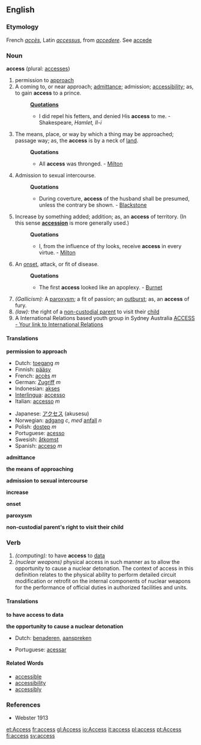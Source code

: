 ==English==

{{rank|ordinary|forms|complete|949|access|ways|grave|serious}}

===Etymology===
French ''[[accès]]'', Latin ''[[accessus]]'', from ''[[accedere]]''. See [[accede]]

===Noun===
'''access''' (plural: [[accesses]])

# permission to [[approach]]
#A coming to, or near approach; [[admittance]]; admission; [[accessibility]]; as, to gain '''access''' to a prince.
#:'''[[Quotation]]s'''
#:*I did repel his fetters, and denied His '''access''' to me. - Shakespeare, ''Hamlet, II-i''
# The means, place, or way by which a thing may be approached; passage way; as, the '''access''' is by a neck of [[land]].
#:'''Quotations'''
#:*All '''access''' was thronged. - [[Milton]] 
#Admission to sexual intercourse.
#:'''Quotations'''
#:*During coverture, '''access''' of the husband shall be presumed, unless the contrary be shown. - [[Blackstone]] 
#Increase by something added; addition; as, an '''access''' of territory. (In this sense '''[[accession]]''' is more generally used.)
#:'''Quotations'''
#:*I, from the influence of thy looks, receive '''access''' in every virtue. - [[Milton]]
#An [[onset]], attack, or fit of disease.
#:'''Quotations'''
#:*The first '''access''' looked like an apoplexy. - [[Burnet]]
#''(Gallicism):'' A [[paroxysm]]; a fit of passion; an [[outburst]]; as, an '''access''' of fury.
#''(law):'' the right of a [[w:non-custodial parent|non-custodial parent]] to visit their [[child]]
# A International Relations based youth group in Sydney Australia [http://www.aiiansw.org.au/access ACCESS - Your link to International Relations]

====Translations====

'''permission to approach'''
{{top}}
*Dutch: [[toegang]] ''m''
*Finnish: [[pääsy]]
*French: [[accès]] ''m''
*German: [[Zugriff]] ''m''
*Indonesian: [[akses]]
*[[Interlingua]]: [[accesso]]
*Italian: [[accesso]] ''m''
{{mid}}
*Japanese: [[アクセス]] (akusesu)
*Norwegian: [[adgang]] ''c'', ''med'' [[anfall]] ''n''
*Polish: [[dostęp]] ''m''
*Portuguese: [[acesso]]
*Swesish: [[åtkomst]]
*Spanish: [[acceso]] ''m''
{{bottom}}

'''admittance'''
{{top}}
{{mid}}
{{bottom}}

'''the means of approaching'''
{{top}}
{{mid}}
{{bottom}}

'''admission to sexual intercourse'''
{{top}}
{{mid}}
{{bottom}}

'''increase'''
{{top}}
{{mid}}
{{bottom}}

'''onset'''
{{top}}
{{mid}}
{{bottom}}

'''paroxysm'''
{{top}}
{{mid}}
{{bottom}}

'''non-custodial parent's right to visit their child'''
{{top}}
{{mid}}
{{bottom}}

===Verb===
{{en-infl-reg-sibilant|access||}}

#''(computing):'' to have '''access''' to [[data]]
#''(nuclear weapons)'' physical access in such manner as to allow the opportunity to cause a nuclear detonation. The context of access in this definition relates to the physical ability to perform detailed circuit modification or retrofit on the internal components of nuclear weapons for the performance of official duties in authorized facilities and units.

====Translations====

'''to have access to data'''
{{top}}
{{mid}}
{{bottom}}

'''the opportunity to cause a nuclear detonation'''
{{top}}
*Dutch: [[benaderen]], [[aanspreken]]
{{mid}}
*Portuguese: [[acessar]]
{{bottom}}

====Related Words====
*[[accessible]]
*[[accessibility]]
*[[accessibly]]

===References===
*Webster 1913

[[et:Access]]
[[fr:access]]
[[gl:Access]]
[[io:Access]]
[[it:access]]
[[pl:access]]
[[pt:Access]]
[[fi:access]]
[[sv:access]]